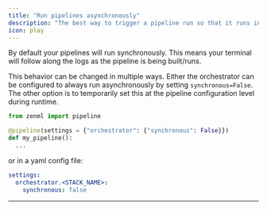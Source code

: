 ```yaml
---
title: "Run pipelines asynchronously"
description: "The best way to trigger a pipeline run so that it runs in the background"
icon: play
---
```


By default your pipelines will run synchronously. This means your terminal will follow along the logs as the pipeline is being built/runs.

This behavior can be changed in multiple ways. Either the orchestrator can be configured to always run asynchronously by setting `synchronous=False`. The other option is to temporarily set this at the pipeline configuration level during runtime.


```py
from zenml import pipeline

@pipeline(settings = {"orchestrator": {"synchronous": False}})
def my_pipeline():
  ...
```

or in a yaml config file:

```yaml
settings:
  orchestrator.<STACK_NAME>:
    synchronous: false
```

---

<CardGroup cols={2}>
<Card title="Learn about orchestrators" icon="server" href="/latest/versions/0.66.0/stack-components/orchestrators" horizontal />
</CardGroup>
